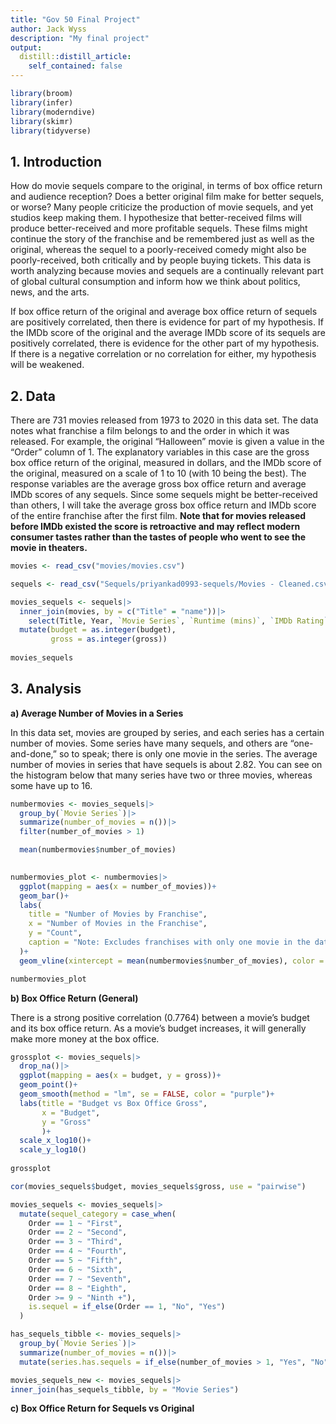 ```yaml
---
title: "Gov 50 Final Project"
author: Jack Wyss
description: "My final project"
output:
  distill::distill_article:
    self_contained: false
---
```


```r
library(broom)
library(infer)
library(moderndive)
library(skimr)
library(tidyverse)
```



## 1. Introduction

How do movie sequels compare to the original, in terms of box office return and audience reception? Does a better original film make for better sequels, or worse? Many people criticize the production of movie sequels, and yet studios keep making them. I hypothesize that better-received films will produce better-received and more profitable sequels. These films might continue the story of the franchise and be remembered just as well as the original, whereas the sequel to a poorly-received comedy might also be poorly-received, both critically and by people buying tickets. This data is worth analyzing because movies and sequels are a continually relevant part of global cultural consumption and inform how we think about politics, news, and the arts.

If box office return of the original and average box office return of sequels are positively correlated, then there is evidence for part of my hypothesis. If the IMDb score of the original and the average IMDb score of its sequels are positively correlated, there is evidence for the other part of my hypothesis. If there is a negative correlation or no correlation for either, my hypothesis will be weakened.

## 2. Data

There are 731 movies released from 1973 to 2020 in this data set. The data notes what franchise a film belongs to and the order in which it was released. For example, the original "Halloween" movie is given a value in the "Order" column of 1. The explanatory variables in this case are the gross box office return of the original, measured in dollars, and the IMDb score of the original, measured on a scale of 1 to 10 (with 10 being the best). The response variables are the average gross box office return and average IMDb scores of any sequels. Since some sequels might be better-received than others, I will take the average gross box office return and IMDb score of the entire franchise after the first film. **Note that for movies released before IMDb existed the score is retroactive and may reflect modern consumer tastes rather than the tastes of people who went to see the movie in theaters.**


```r

movies <- read_csv("movies/movies.csv")

sequels <- read_csv("Sequels/priyankad0993-sequels/Movies - Cleaned.csv")

movies_sequels <- sequels|>
  inner_join(movies, by = c("Title" = "name"))|>
    select(Title, Year, `Movie Series`, `Runtime (mins)`, `IMDb Rating`, Order, budget, gross)|>
  mutate(budget = as.integer(budget),
         gross = as.integer(gross))
  
movies_sequels

```

## 3. Analysis

**a) Average Number of Movies in a Series**


In this data set, movies are grouped by series, and each series has a certain number of movies. Some series have many sequels, and others are "one-and-done," so to speak; there is only one movie in the series. The average number of movies in series that have sequels is about 2.82. You can see on the histogram below that many series have two or three movies, whereas some have up to 16.

```r

numbermovies <- movies_sequels|>
  group_by(`Movie Series`)|>
  summarize(number_of_movies = n())|>
  filter(number_of_movies > 1)

  mean(numbermovies$number_of_movies)
  
```
```r

numbermovies_plot <- numbermovies|>
  ggplot(mapping = aes(x = number_of_movies))+
  geom_bar()+
  labs(
    title = "Number of Movies by Franchise",
    x = "Number of Movies in the Franchise",
    y = "Count",
    caption = "Note: Excludes franchises with only one movie in the dataset."
  )+
  geom_vline(xintercept = mean(numbermovies$number_of_movies), color = "purple", size = 1.25)

numbermovies_plot

```

**b) Box Office Return (General)**

There is a strong positive correlation (0.7764) between a movie's budget and its box office return. As a movie's budget increases, it will generally make more money at the box office.

```r

grossplot <- movies_sequels|>
  drop_na()|>
  ggplot(mapping = aes(x = budget, y = gross))+
  geom_point()+
  geom_smooth(method = "lm", se = FALSE, color = "purple")+
  labs(title = "Budget vs Box Office Gross",
       x = "Budget",
       y = "Gross"
       )+
  scale_x_log10()+
  scale_y_log10()
  
grossplot

cor(movies_sequels$budget, movies_sequels$gross, use = "pairwise")
```

```r


movies_sequels <- movies_sequels|>
  mutate(sequel_category = case_when(
    Order == 1 ~ "First",
    Order == 2 ~ "Second",
    Order == 3 ~ "Third",
    Order == 4 ~ "Fourth",
    Order == 5 ~ "Fifth",
    Order == 6 ~ "Sixth",
    Order == 7 ~ "Seventh",
    Order == 8 ~ "Eighth",
    Order >= 9 ~ "Ninth +"),
    is.sequel = if_else(Order == 1, "No", "Yes")
  )

has_sequels_tibble <- movies_sequels|>
  group_by(`Movie Series`)|>
  summarize(number_of_movies = n())|>
  mutate(series.has.sequels = if_else(number_of_movies > 1, "Yes", "No"))

movies_sequels_new <- movies_sequels|>
inner_join(has_sequels_tibble, by = "Movie Series")

```

**c) Box Office Return for Sequels vs Original**




